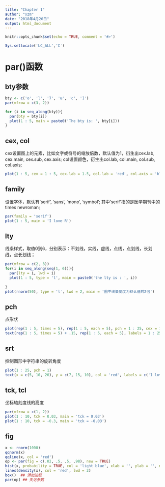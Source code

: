 ```yaml
---
title: "Chapter 1"
author: "xzm"
date: "2018年4月20日"
output: html_document
---
```


```r
knitr::opts_chunk$set(echo = TRUE, comment = '#>')

Sys.setlocale('LC_ALL','C') 
```

# par()函数
## bty参数
```r
bty <- c('o', 'l', '7', 'u', 'c', ']')
par(mfrow = c(3, 2))

for (i in seq_along(bty)){
  par(bty = bty[i])
  plot(1 : 5, main = paste0('The bty is: ', bty[i]))
}
```

## cex, col
cex设置图上的元素，比如文字或符号的缩放倍数，默认值为1，衍生出cex.lab, cex.main, cex.sub, cex.axis;
col设置颜色，衍生出col.lab, col.main, col.sub, col.axis;
```r
plot(1 : 5, cex = 1 : 5, cex.lab = 1.5, col.lab = 'red', col.axis = 'blue', col = 'pink')
```

## family
设置字体，默认有'serif', 'sans', 'mono', 'symbol'; 其中'serif'指的是医学期刊中的times newroman;
```r
par(family = 'serif')
plot(1 : 5, main = 'I love R')
```

## lty
线条样式，取值0到6，分别表示：不划线，实线，虚线，点线，点划线，长划线，点长划线；
```r
par(mfrow = c(2, 3))
for(i in seq_along(seq(1, 6))){
  par(lty = i, lwd = i)
  plot(1 : 5, type = 'l', main = paste0('the lty is : ', i))
  
}
plot(rnorm(50), type = 'l', lwd = 2, main = '图中线条宽度为默认值的2倍')
```


## pch
点形状
```r
plot(rep(1 : 5, times = 5), rep(1 : 5, each = 5), pch = 1 : 25, cex = 1.5, bty = 'l', xlim = c(1, 5.4), xlab = '', ylab = '', main = '25种不同点形')
text(rep(1 : 5, times = 5) + .15, rep(1 : 5, each = 5), labels = 1 : 25, col = 'red')
```

## srt
控制图形中字符串的旋转角度
```r
plot(1 : 25, pch = 1)
text(x = c(5, 10, 20), y = c(7, 15, 10), col = 'red', labels = c('I love R', 'I love China', '我爱中国'), srt = 30)
```

## tck, tcl
坐标轴刻度线的高度
```r
par(mfrow = c(1, 2))
plot(1 : 10, tck = 0.03, main = 'tck = 0.03')
plot(1 : 10, tck = -0.3, main = 'tck = -0.03')
```

## fig
```r
x <- rnorm(1000)
qqnorm(x)
qqline(x, col = 'red')
op <- par(fig = c(.02, .5, .5, .98), new = TRUE)
hist(x, probability = TRUE, col = 'light blue', xlab = '', ylab = '', main = '', axes = FALSE)
lines(density(x), col = 'red', lwd = 2)
box()  ## 添加边框    
par(op) ## 失访参数
```






